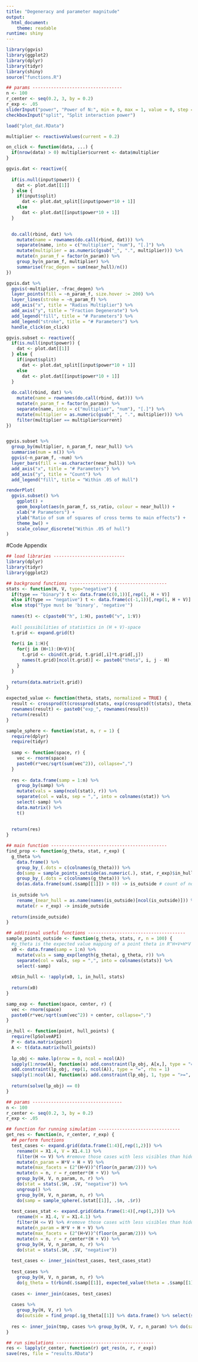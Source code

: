 ```yaml
---
title: "Degeneracy and parameter magnitude"
output:
  html_document:
    theme: readable
runtime: shiny
---
```


```r
library(ggvis)
library(ggplot2)
library(dplyr)
library(tidyr)
library(shiny)
source("functions.R")
```



```r

## params ----------------------------------
n <- 100
r_center <- seq(0.2, 3, by = 0.2)
r_exp <- .05
sliderInput("power", "Power of N:", min = 0, max = 1, value = 0, step = 0.1)
checkboxInput("split", "Split interaction power")

load("plot_dat.RData")
```



```r
multiplier <- reactiveValues(current = 0.2)

on_click <- function(data, ...) {
  if(nrow(data) > 0) multiplier$current <- data$multiplier
}

ggvis.dat <- reactive({
  
  if(is.null(input$power)) {
    dat <- plot.dat[[1]]
  } else {
    if(input$split)
      dat <- plot.dat_split[[input$power*10 + 1]]
    else 
      dat <- plot.dat[[input$power*10 + 1]]
  }

  
  do.call(rbind, dat) %>%
    mutate(name = rownames(do.call(rbind, dat))) %>%
    separate(name, into = c("multiplier", "num"), "[.]") %>% 
    mutate(multiplier = as.numeric(gsub("_", ".", multiplier))) %>%
    mutate(n_param_f = factor(n_param)) %>%
    group_by(n_param_f, multiplier) %>%
    summarise(frac_degen = sum(near_hull)/n())
})

ggvis.dat %>%
  ggvis(~multiplier, ~frac_degen) %>%
  layer_points(fill = ~n_param_f, size.hover := 200) %>% 
  layer_lines(stroke = ~n_param_f) %>%
  add_axis("x", title = "Radius Multiplier") %>%
  add_axis("y", title = "Fraction Degenerate") %>%
  add_legend("fill", title = "# Parameters") %>%
  add_legend("stroke", title = "# Parameters") %>%
  handle_click(on_click)

```

```r
ggvis.subset <- reactive({
  if(is.null(input$power)) {
    dat <- plot.dat[[1]]
  } else {
    if(input$split)
      dat <- plot.dat_split[[input$power*10 + 1]]
    else 
      dat <- plot.dat[[input$power*10 + 1]]
  }
  
  do.call(rbind, dat) %>%
    mutate(name = rownames(do.call(rbind, dat))) %>%
    mutate(n_param_f = factor(n_param)) %>%
    separate(name, into = c("multiplier", "num"), "[.]") %>% 
    mutate(multiplier = as.numeric(gsub("_", ".", multiplier))) %>%
    filter(multiplier == multiplier$current) 
})


ggvis.subset %>%
  group_by(multiplier, n_param_f, near_hull) %>%
  summarise(num = n()) %>%
  ggvis(~n_param_f, ~num) %>%
  layer_bars(fill = ~as.character(near_hull)) %>%
  add_axis("x", title = "# Parameters") %>%
  add_axis("y", title = "Count") %>%
  add_legend("fill", title = "Within .05 of Hull")

renderPlot(
  ggvis.subset() %>%
    ggplot() + 
    geom_boxplot(aes(n_param_f, ss_ratio, colour = near_hull)) +
    xlab("# Parameters") +
    ylab("Ratio of sum of squares of cross terms to main effects") +
    theme_bw() +
    scale_colour_discrete("Within .05 of hull")
)
```

#Code Appendix
```r
## load libraries ---------------------------
library(dplyr)
library(tidyr)
library(ggplot2)

## background functions -------------------------------------
stats <- function(H, V, type="negative") {
  if(type == "binary") t <- data.frame(c(0,1))[,rep(1, H + V)]
  else if(type == "negative") t <- data.frame(c(-1,1))[,rep(1, H + V)]
  else stop("Type must be 'binary', 'negative'")
  
  names(t) <- c(paste0("h", 1:H), paste0("v", 1:V))  
  
  #all possibilities of statistics in (H + V)-space
  t.grid <- expand.grid(t)
  
  for(i in 1:H){
    for(j in (H+1):(H+V)){
      t.grid <- cbind(t.grid, t.grid[,i]*t.grid[,j])
      names(t.grid)[ncol(t.grid)] <- paste0("theta", i, j - H)
    }
  }
  
  return(data.matrix(t.grid))
}

expected_value <- function(theta, stats, normalized = TRUE) {
  result <- crossprod(t(crossprod(stats, exp(crossprod(t(stats), theta)))), diag(1/apply(exp(crossprod(t(stats), theta)), 2, sum), nrow=length(apply(exp(crossprod(t(stats), theta)), 2, sum))))
  rownames(result) <- paste0("exp_", rownames(result))
  return(result)
}

sample_sphere <- function(stat, n, r = 1) {
  require(dplyr)
  require(tidyr)
  
  samp <- function(space, r) {
    vec <- rnorm(space)
    paste0(r*vec/sqrt(sum(vec^2)), collapse=",")
  }
  
  res <- data.frame(samp = 1:n) %>%
    group_by(samp) %>%
    mutate(vals = samp(ncol(stat), r)) %>%
    separate(col = vals, sep = ",", into = colnames(stat)) %>%
    select(-samp) %>%
    data.matrix() %>%
    t()
    
  
  return(res)  
}

## main function --------------------------------------------
find_prop <- function(g_theta, stat, r_exp) {
  g_theta %>%
    data.frame() %>%
    group_by_(.dots = c(colnames(g_theta))) %>%
    do(samp = sample_points_outside(as.numeric(.), stat, r_exp)$in_hull) %>%
    group_by_(.dots = c(colnames(g_theta))) %>%
    do(as.data.frame(sum(.$samp[[1]]) > 0)) -> is_outside # count of not in hull greater than zero => there exists a point outside hull for this model
  
  is_outside %>% 
    rename_(near_hull = as.name(names(is_outside)[ncol(is_outside)])) %>%
    mutate(r = r_exp) -> inside_outside
  
  return(inside_outside)
}

## additional useful functions -------------------------------------
sample_points_outside <- function(g_theta, stats, r, n = 100) {
  #g_theta is the expected value mapping of a point theta in R^H+V+H*V
  x0 <- data.frame(samp = 1:n) %>%
    mutate(vals = samp_exp(length(g_theta), g_theta, r)) %>%
    separate(col = vals, sep = ",", into = colnames(stats)) %>%
    select(-samp)
  
  x0$in_hull <- !apply(x0, 1, in_hull, stats)
  
  return(x0)
}

samp_exp <- function(space, center, r) {
  vec <- rnorm(space)
  paste0(r*vec/sqrt(sum(vec^2)) + center, collapse=",")
}

in_hull <- function(point, hull_points) {
  require(lpSolveAPI)
  P <- data.matrix(point)
  A <- t(data.matrix(hull_points))
  
  lp_obj <- make.lp(nrow = 0, ncol = ncol(A))
  sapply(1:nrow(A), function(x) add.constraint(lp_obj, A[x,], type = "=", rhs = P[x]))
  add.constraint(lp_obj, rep(1, ncol(A)), type = "=", rhs = 1)
  sapply(1:ncol(A), function(x) add.constraint(lp_obj, 1, type = ">=", rhs = 0, indices = x))
  
  return(solve(lp_obj) == 0)
}

## params ----------------------------------
n <- 100
r_center <- seq(0.2, 3, by = 0.2)
r_exp <- .05

## function for running simulation -------------------------------
get_res <- function(n, r_center, r_exp) {
  ## perform functions 
  test_cases <- expand.grid(data.frame(1:4)[,rep(1,2)]) %>% 
    rename(H = X1.4, V = X1.4.1) %>%
    filter(H <= V) %>% #remove those cases with less visibles than hiddens. Is this necessary?
    mutate(n_param = H*V + H + V) %>%
    mutate(max_facets = (2^(H+V))^(floor(n_param/2))) %>%
    mutate(n = n, r = r_center*(H + V)) %>%
    group_by(H, V, n_param, n, r) %>%
    do(stat = stats(.$H, .$V, "negative")) %>%
    ungroup() %>%
    group_by(H, V, n_param, n, r) %>%
    do(samp = sample_sphere(.$stat[[1]], .$n, .$r))
  
  test_cases_stat <- expand.grid(data.frame(1:4)[,rep(1,2)]) %>% 
    rename(H = X1.4, V = X1.4.1) %>%
    filter(H <= V) %>% #remove those cases with less visibles than hiddens. Is this necessary?
    mutate(n_param = H*V + H + V) %>%
    mutate(max_facets = (2^(H+V))^(floor(n_param/2))) %>%
    mutate(n = n, r = r_center*(H + V)) %>%
    group_by(H, V, n_param, n, r) %>%
    do(stat = stats(.$H, .$V, "negative"))
  
  test_cases <- inner_join(test_cases, test_cases_stat)
  
  test_cases %>%
    group_by(H, V, n_param, n, r) %>%
    do(g_theta = t(rbind(.$samp[[1]], expected_value(theta = .$samp[[1]], stats = data.matrix(.$stat[[1]]))))) -> cases
  
  cases <- inner_join(cases, test_cases)
  
  cases %>%
    group_by(H, V, r) %>%
    do(outside = find_prop(.$g_theta[[1]] %>% data.frame() %>% select(starts_with("exp")), .$stat[[1]], r_exp)) -> tmp
  
  res <- inner_join(tmp, cases %>% group_by(H, V, r, n_param) %>% do(samp = .$g_theta[[1]])) 
}

## run simulations -------------------------------------
res <- lapply(r_center, function(r) get_res(n, r, r_exp))
save(res, file = "results.RData")

```



